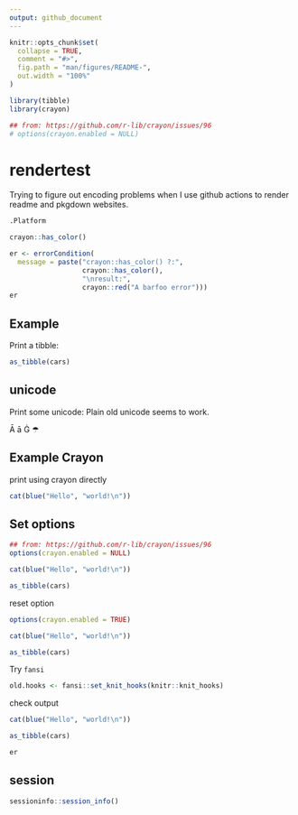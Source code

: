 ```yaml
---
output: github_document
---
```


<!-- README.md is generated from README.Rmd. Please edit that file -->

```r
knitr::opts_chunk$set(
  collapse = TRUE,
  comment = "#>",
  fig.path = "man/figures/README-",
  out.width = "100%"
)

library(tibble)
library(crayon)

## from: https://github.com/r-lib/crayon/issues/96
# options(crayon.enabled = NULL)
```

# rendertest

Trying to figure out encoding problems when I use github actions to render readme and pkgdown websites.

```r
.Platform
```

```r
crayon::has_color()
```

```r
er <- errorCondition(
  message = paste("crayon::has_color() ?:",
                  crayon::has_color(),
                  "\nresult:",
                  crayon::red("A barfoo error")))
er
```


## Example

Print a tibble:

```r
as_tibble(cars)
```

## unicode
Print some unicode:
Plain old unicode seems to work.

Ā  ā Ġ ☂


## Example Crayon

print using crayon directly

```r
cat(blue("Hello", "world!\n"))
```


## Set options

```r
## from: https://github.com/r-lib/crayon/issues/96
options(crayon.enabled = NULL)

cat(blue("Hello", "world!\n"))

as_tibble(cars)


```


reset option

```r

options(crayon.enabled = TRUE)

cat(blue("Hello", "world!\n"))

as_tibble(cars)


```


Try `fansi`

```r
old.hooks <- fansi::set_knit_hooks(knitr::knit_hooks)
```


check output

```r

cat(blue("Hello", "world!\n"))

as_tibble(cars)

er

```


## session

```r
sessioninfo::session_info()
```

